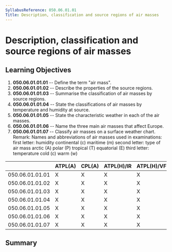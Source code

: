 ```yaml
---
SyllabusReference: 050.06.01.01
Title: Description, classification and source regions of air masses
---
```


# Description, classification and source regions of air masses

## Learning Objectives

1.  **050.06.01.01.01** -- Define the term "air mass".
2.  **050.06.01.01.02** -- Describe the properties of the source regions.
3.  **050.06.01.01.03** -- Summarise the classification of air masses by source
    regions.
4.  **050.06.01.01.04** -- State the classifications of air masses by
    temperature and humidity at source.
5.  **050.06.01.01.05** -- State the characteristic weather in each of the air
    masses.
6.  **050.06.01.01.06** -- Name the three main air masses that affect Europe.
7.  **050.06.01.01.07** -- Classify air masses on a surface weather chart.
    Remark: Names and abbreviations of air masses used in examinations: first
    letter: humidity continental (c) maritime (m) second letter: type of air
    mass arctic (A) polar (P) tropical (T) equatorial (E) third letter:
    temperature cold (c) warm (w)

|                 | ATPL(A) | CPL(A) | ATPL(H)/IR | ATPL(H)/VFR | CPL(H) | IR  | CBIR(A) |
| --------------- | ------- | ------ | ---------- | ----------- | ------ | --- | ------- |
| 050.06.01.01.01 | X       | X      | X          | X           | X      | X   | X       |
| 050.06.01.01.02 | X       | X      | X          | X           | X      | X   | X       |
| 050.06.01.01.03 | X       | X      | X          | X           | X      | X   | X       |
| 050.06.01.01.04 | X       | X      | X          | X           | X      | X   | X       |
| 050.06.01.01.05 | X       | X      | X          | X           | X      | X   | X       |
| 050.06.01.01.06 | X       | X      | X          | X           | X      | X   | X       |
| 050.06.01.01.07 | X       | X      | X          | X           | X      | X   | X       |

## Summary
